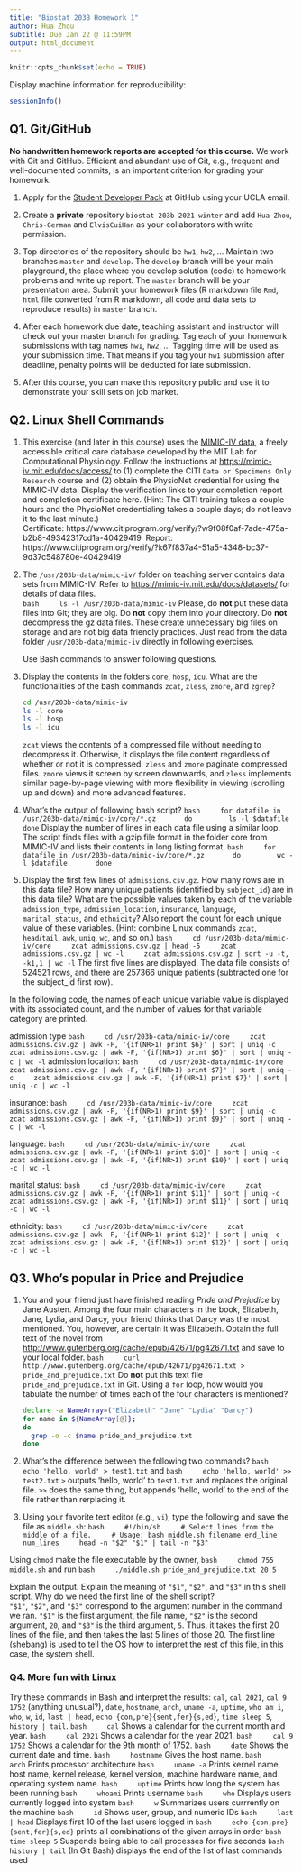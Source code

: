 ```yaml
---
title: "Biostat 203B Homework 1"
author: Hua Zhou
subtitle: Due Jan 22 @ 11:59PM
output: html_document
---
```


```r
knitr::opts_chunk$set(echo = TRUE)
```

Display machine information for reproducibility:
```r
sessionInfo()
```

## Q1. Git/GitHub

**No handwritten homework reports are accepted for this course.** We work with Git and GitHub. Efficient and abundant use of Git, e.g., frequent and well-documented commits, is an important criterion for grading your homework.

1. Apply for the [Student Developer Pack](https://education.github.com/pack) at GitHub using your UCLA email.

2. Create a **private** repository `biostat-203b-2021-winter` and add `Hua-Zhou`, `Chris-German` and `ElvisCuiHan` as your collaborators with write permission.

3. Top directories of the repository should be `hw1`, `hw2`, ... Maintain two branches `master` and `develop`. The `develop` branch will be your main playground, the place where you develop solution (code) to homework problems and write up report. The `master` branch will be your presentation area. Submit your homework files (R markdown file `Rmd`, `html` file converted from R markdown, all code and data sets to reproduce results) in `master` branch.

4. After each homework due date, teaching assistant and instructor will check out your master branch for grading. Tag each of your homework submissions with tag names `hw1`, `hw2`, ... Tagging time will be used as your submission time. That means if you tag your `hw1` submission after deadline, penalty points will be deducted for late submission.

5. After this course, you can make this repository public and use it to demonstrate your skill sets on job market.

## Q2. Linux Shell Commands

1. This exercise (and later in this course) uses the [MIMIC-IV data](https://mimic-iv.mit.edu), a freely accessible critical care database developed by the MIT Lab for Computational Physiology. Follow the instructions at <https://mimic-iv.mit.edu/docs/access/> to (1) complete the CITI `Data or Specimens Only Research` course and (2) obtain the PhysioNet credential for using the MIMIC-IV data. Display the verification links to your completion report and completion certificate here. (Hint: The CITI training takes a couple hours and the PhysioNet credentialing takes a couple days; do not leave it to the last minute.)\
Certificate: https://www.citiprogram.org/verify/?w9f08f0af-7ade-475a-b2b8-49342317cd1a-40429419 \ Report: https://www.citiprogram.org/verify/?k67f837a4-51a5-4348-bc37-9d37c548780e-40429419

2. The `/usr/203b-data/mimic-iv/` folder on teaching server contains data sets from MIMIC-IV. Refer to <https://mimic-iv.mit.edu/docs/datasets/> for details of data files.  
    ```bash
    ls -l /usr/203b-data/mimic-iv
    ```
Please, do **not** put these data files into Git; they are big. Do **not** copy them into your directory. Do **not** decompress the gz data files. These create unnecessary big files on storage and are not big data friendly practices. Just read from the data folder `/usr/203b-data/mimic-iv` directly in following exercises. 

    Use Bash commands to answer following questions.

3. Display the contents in the folders `core`, `hosp`, `icu`. What are the functionalities of the bash commands `zcat`, `zless`, `zmore`, and `zgrep`? 

    ```bash
    cd /usr/203b-data/mimic-iv
    ls -l core
    ls -l hosp
    ls -l icu
    ```
`zcat` views the contents of a compressed file without needing to decompress it. Otherwise, it displays the file content regardless of whether or not it is compressed. `zless` and `zmore` paginate compressed files. `zmore` views it screen by screen downwards, and `zless` implements similar page-by-page viewing with more flexibility in viewing (scrolling up and down) and more advanced features.

4. What's the output of following bash script?
    ```bash
    for datafile in /usr/203b-data/mimic-iv/core/*.gz
      do
        ls -l $datafile
      done
    ```
Display the number of lines in each data file using a similar loop. \
The script finds files with a gzip file format in the folder core from MIMIC-IV and lists their contents in long listing format.
    ```bash
    for datafile in /usr/203b-data/mimic-iv/core/*.gz
      do
        wc -l $datafile
      done
    ```


4. Display the first few lines of `admissions.csv.gz`. How many rows are in this data file? How many unique patients (identified by `subject_id`) are in this data file? What are the possible values taken by each of the variable `admission_type`, `admission_location`, `insurance`, `language`, `marital_status`, and `ethnicity`? Also report the count for each unique value of these variables. (Hint: combine Linux commands `zcat`, `head`/`tail`, `awk`, `uniq`, `wc`, and so on.)
    ```bash
    cd /usr/203b-data/mimic-iv/core
    zcat admissions.csv.gz | head -5
    zcat admissions.csv.gz | wc -l
    zcat admissions.csv.gz | sort -u -t, -k1,1 | wc -l
    ```
The first five lines are displayed. The data file consists of 524521 rows, and there are 257366 unique patients (subtracted one for the subject_id first row). \

In the following code, the names of each unique variable value is displayed with its associated count, and the number of values for that variable category are printed.\

admission type
    ```bash
    cd /usr/203b-data/mimic-iv/core
    zcat admissions.csv.gz | awk -F, '{if(NR>1) print $6}' | sort | uniq -c
    zcat admissions.csv.gz | awk -F, '{if(NR>1) print $6}' | sort | uniq -c | wc -l
    ```
admission location:
    ```bash
    cd /usr/203b-data/mimic-iv/core
    zcat admissions.csv.gz | awk -F, '{if(NR>1) print $7}' | sort | uniq -c
    zcat admissions.csv.gz | awk -F, '{if(NR>1) print $7}' | sort | uniq -c | wc -l
    ```
   
insurance:
    ```bash
    cd /usr/203b-data/mimic-iv/core
    zcat admissions.csv.gz | awk -F, '{if(NR>1) print $9}' | sort | uniq -c
    zcat admissions.csv.gz | awk -F, '{if(NR>1) print $9}' | sort | uniq -c | wc -l
    ```

language: 
    ```bash
    cd /usr/203b-data/mimic-iv/core
    zcat admissions.csv.gz | awk -F, '{if(NR>1) print $10}' | sort | uniq -c
    zcat admissions.csv.gz | awk -F, '{if(NR>1) print $10}' | sort | uniq -c | wc -l
    ```

marital status:
    ```bash
    cd /usr/203b-data/mimic-iv/core
    zcat admissions.csv.gz | awk -F, '{if(NR>1) print $11}' | sort | uniq -c
    zcat admissions.csv.gz | awk -F, '{if(NR>1) print $11}' | sort | uniq -c | wc -l
    ```

ethnicity:
    ```bash
    cd /usr/203b-data/mimic-iv/core
    zcat admissions.csv.gz | awk -F, '{if(NR>1) print $12}' | sort | uniq -c
    zcat admissions.csv.gz | awk -F, '{if(NR>1) print $12}' | sort | uniq -c | wc -l
    ```
  
## Q3. Who's popular in Price and Prejudice

1. You and your friend just have finished reading *Pride and Prejudice* by Jane Austen. Among the four main characters in the book, Elizabeth, Jane, Lydia, and Darcy, your friend thinks that Darcy was the most mentioned. You, however, are certain it was Elizabeth. Obtain the full text of the novel from <http://www.gutenberg.org/cache/epub/42671/pg42671.txt> and save to your local folder. 
    ```bash
    curl http://www.gutenberg.org/cache/epub/42671/pg42671.txt > pride_and_prejudice.txt
    ```
Do **not** put this text file `pride_and_prejudice.txt` in Git. Using a `for` loop, how would you tabulate the number of times each of the four characters is mentioned?

    ```bash
    declare -a NameArray=("Elizabeth" "Jane" "Lydia" "Darcy")
    for name in ${NameArray[@]};
    do
      grep -o -c $name pride_and_prejudice.txt
    done
    ```

2. What's the difference between the following two commands?
    ```bash
    echo 'hello, world' > test1.txt
    ```
    and
    ```bash
    echo 'hello, world' >> test2.txt
    ```
`>` outputs 'hello, world' to `test1.txt` and replaces the original file. `>>` does the same thing, but appends 'hello, world' to the end of the file rather than rerplacing it.

3. Using your favorite text editor (e.g., `vi`), type the following and save the file as `middle.sh`:
    ```bash
    #!/bin/sh
    # Select lines from the middle of a file.
    # Usage: bash middle.sh filename end_line num_lines
    head -n "$2" "$1" | tail -n "$3"
    ```
  
Using `chmod` make the file executable by the owner, 
    ```bash
    chmod 755 middle.sh
    ```
and run 
    ```bash
    ./middle.sh pride_and_prejudice.txt 20 5
    ```
    
Explain the output. Explain the meaning of `"$1"`, `"$2"`, and `"$3"` in this shell script. Why do we need the first line of the shell script?\
`"$1"`, `"$2"`, and `"$3"` correspond to the argument number in the command we ran. `"$1"` is the first argument, the file name, `"$2"` is the second argument, `20`, and `"$3"` is the third argument, `5`. Thus, it takes the first 20 lines of the file, and then takes the last 5 lines of those 20. The first line (shebang) is used to tell the OS how to interpret the rest of this file, in this case, the system shell.

### Q4. More fun with Linux

Try these commands in Bash and interpret the results: `cal`, `cal 2021`, `cal 9 1752` (anything unusual?), `date`, `hostname`, `arch`, `uname -a`, `uptime`, `who am i`, `who`, `w`, `id`, `last | head`, `echo {con,pre}{sent,fer}{s,ed}`, `time sleep 5`, `history | tail`.
    ```bash
    cal
    ```
Shows a calendar for the current month and year.
    ```bash
    cal 2021
    ```
Shows a calendar for the year 2021.
    ```bash
    cal 9 1752
    ```
Shows a calendar for the 9th month of 1752.
    ```bash
    date
    ```
Shows the current date and time.
    ```bash
    hostname
    ```
Gives the host name.
    ```bash
    arch
    ```
Prints processor architecture
    ```bash
    uname -a
    ```
Prints kernel name, host name, kernel release, kernel version, machine hardware name, and operating system name.
    ```bash
    uptime
    ```
Prints how long the system has been running
    ```bash
    whoami
    ```
Prints username
    ```bash
    who
    ```
Displays users currently logged into system
    ```bash
    w
    ```
Summarizes users currrently on the machine
    ```bash
    id
    ```
Shows user, group, and numeric IDs
    ```bash
    last | head
    ```
Displays first 10 of the last users logged in
    ```bash
    echo {con,pre}{sent,fer}{s,ed}
    ```
prints all combinations of the given arrays in order
    ```bash
    time sleep 5
    ```
Suspends being able to call processes for five seconds
    ```bash
    history | tail
    ```
(In Git Bash) displays the end of the list of last commands used
